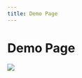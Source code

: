 ```yaml
---
title: Demo Page
---
```


# Demo Page

![](https://res.cloudinary.com/dlfu36fiw/image/upload/v1710483994/builds/demo/ATL_MS_1322695_Acquisition_Landing_Page_Mobile_PNG-1080x732_v1_adghud.png)

